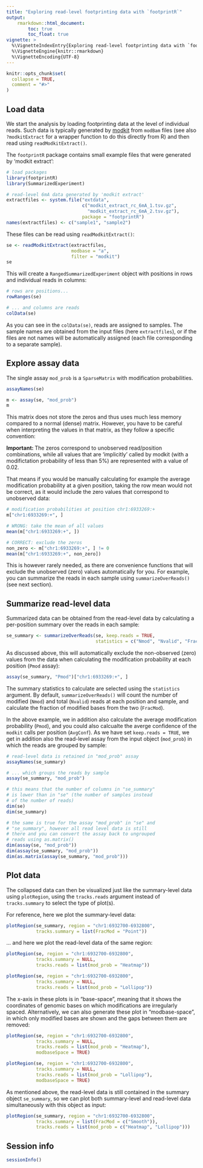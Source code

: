 ```yaml
---
title: "Exploring read-level footprinting data with `footprintR`"
output:
    rmarkdown::html_document:
        toc: true
        toc_float: true
vignette: >
  %\VignetteIndexEntry{Exploring read-level footprinting data with `footprintR`}
  %\VignetteEngine{knitr::rmarkdown}
  %\VignetteEncoding{UTF-8}
---
```


```r
knitr::opts_chunk$set(
  collapse = TRUE,
  comment = "#>"
)
```

## Load data

We start the analysis by loading footprinting data at the level of individual
reads. Such data is typically generated by [modkit](https://nanoporetech.github.io/modkit)
from `modBam` files (see also `?modkitExtract` for a wrapper function to
do this directly from R) and then read using `readModkitExtract()`.

The `footprintR` package contains small example files that were generated
by 'modkit extract':

```r
# load packages
library(footprintR)
library(SummarizedExperiment)

# read-level 6mA data generated by 'modkit extract'
extractfiles <- system.file("extdata",
                            c("modkit_extract_rc_6mA_1.tsv.gz",
                              "modkit_extract_rc_6mA_2.tsv.gz"),
                            package = "footprintR")
names(extractfiles) <- c("sample1", "sample2")
```

These files can be read using `readModkitExtract()`:

```r
se <- readModkitExtract(extractfiles, 
                        modbase = "a",
                        filter = "modkit")
se
```
This will create a `RangedSummarizedExperiment` object with positions in rows
and individual reads in columns:

```r
# rows are positions...
rowRanges(se)

# ... and columns are reads
colData(se)
```

As you can see in the `colData(se)`, reads are assigned to samples. The
sample names are obtained from the input files (here `extractfiles`), or
if the files are not names will be automatically assigned (each file
corresponding to a separate sample).

## Explore assay data

The single assay `mod_prob` is a `SparseMatrix` with modification probabilities.

```r
assayNames(se)

m <- assay(se, "mod_prob")
m
```

This matrix does not store the zeros and thus uses much less memory compared
to a normal (dense) matrix. However, you have to be careful when interpreting
the values in that matrix, as they follow a specific convention:

**Important: ** The zeros correspond to unobserved read/position combinations,
while all values that are 'implicitly' called by modkit (with a modifictation
probability of less than 5%) are represented with a value of 0.02.

That means if you would be manually calculating for example the average
modification probability at a given position, taking the row mean would
not be correct, as it would include the zero values that correspond to
unobserved data:

```r
# modification probabilities at position chr1:6933269:+
m["chr1:6933269:+", ]

# WRONG: take the mean of all values
mean(m["chr1:6933269:+", ])

# CORRECT: exclude the zeros
non_zero <- m["chr1:6933269:+", ] != 0
mean(m["chr1:6933269:+", non_zero])
```

This is however rarely needed, as there are convenience functions that
will exclude the unobserved (zero) values automatically for you. For
example, you can summarize the reads in each sample using `summarizeOverReads()`
(see next section).

## Summarize read-level data

Summarized data can be obtained from the read-level data by calculating
a per-position summary over the reads in each sample:

```r
se_summary <- summarizeOverReads(se, keep.reads = TRUE,
                                 statistics = c("Nmod", "Nvalid", "FracMod", "Pmod"))
```

As discussed above, this will automatically exclude the non-observed (zero)
values from the data when calculating the modification probability at each
position (`Pmod` assay):

```r
assay(se_summary, "Pmod")["chr1:6933269:+", ]
```

The summary statistics to calculate are selected using the `statistics` argument.
By default, `summarizeOverReads()` will count the number of modified (`Nmod`)
and total (`Nvalid`) reads at each position and sample, and calculate the
fraction of modified bases from the two (`FracMod`).

In the above example, we in addition also calculate the average modification
probability (`Pmod`), and you could also calcualte the averge confidence of
the `modkit` calls per position (`AvgConf`). As we have set `keep.reads = TRUE`,
we get in addition also the read-level assay from the input object
(`mod_prob`) in which the reads are grouped by sample:

```r
# read-level data is retained in "mod_prob" assay
assayNames(se_summary)

# ... which groups the reads by sample
assay(se_summary, "mod_prob")

# this means that the number of columns in "se_summary"
# is lower than in "se" (the number of samples instead
# of the number of reads)
dim(se)
dim(se_summary)

# the same is true for the assay "mod_prob" in "se" and
# "se_summary", however all read level data is still
# there and you can convert the assay back to ungrouped
# reads using as.matrix()
dim(assay(se, "mod_prob"))
dim(assay(se_summary, "mod_prob"))
dim(as.matrix(assay(se_summary, "mod_prob")))
```

## Plot data

The collapsed data can then be visualized just like the summary-level data
using `plotRegion`, using the `tracks.reads` argument instead of `tracks.summary`
to select the type of plot(s).

For reference, here we plot the summary-level data:

```r
plotRegion(se_summary, region = "chr1:6932700-6932800",
           tracks.summary = list(FracMod = "Point"))
```

... and here we plot the read-level data of the same region:

```r
plotRegion(se, region = "chr1:6932700-6932800",
           tracks.summary = NULL,
           tracks.reads = list(mod_prob = "Heatmap"))

plotRegion(se, region = "chr1:6932700-6932800",
           tracks.summary = NULL,
           tracks.reads = list(mod_prob = "Lollipop"))
```

The x-axis in these plots is in "base-space", meaning that it shows the
coordinates of genomic bases on which modifications are irregularly spaced.
Alternatively, we can also generate these plot in "modbase-space", in which
only modified bases are shown and the gaps between them are removed:

```r
plotRegion(se, region = "chr1:6932700-6932800",
           tracks.summary = NULL,
           tracks.reads = list(mod_prob = "Heatmap"),
           modbaseSpace = TRUE)

plotRegion(se, region = "chr1:6932700-6932800",
           tracks.summary = NULL,
           tracks.reads = list(mod_prob = "Lollipop"),
           modbaseSpace = TRUE)
```

As mentioned above, the read-level data is still contained in the
summary object `se_summary`, so we can plot both summary-level
and read-level data simultaneously with this object as input:

```r
plotRegion(se_summary, region = "chr1:6932700-6932800",
           tracks.summary = list(FracMod = c("Smooth")),
           tracks.reads = list(mod_prob = c("Heatmap", "Lollipop")))
```

## Session info

```r
sessionInfo()
```


